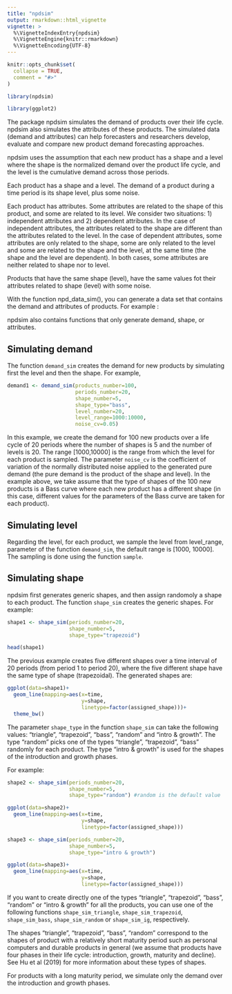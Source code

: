 ```yaml
---
title: "npdsim"
output: rmarkdown::html_vignette
vignette: >
  %\VignetteIndexEntry{npdsim}
  %\VignetteEngine{knitr::rmarkdown}
  %\VignetteEncoding{UTF-8}
---
```


```r
knitr::opts_chunk$set(
  collapse = TRUE,
  comment = "#>"
)
```

```r
library(npdsim)
```

```r
library(ggplot2)
```

The package npdsim simulates the demand of products over their life cycle. npdsim also simulates the attributes of these products. The simulated data (demand and attributes) can help forecasters and researchers develop, evaluate and compare new product demand forecasting approaches.

npdsim uses the assumption that each new product has a shape and a level where the shape is the normalized demand over the product life cycle, and the level is the cumulative demand across those periods.

Each product has a shape and a level. The demand of a product during a time period is its shape \times level, plus some noise.

Each product has attributes. Some attributes are related to the shape of this product, and some are related to its level. We consider two situations: 1) independent attributes and 2) dependent attributes. In the case of independent attributes, the attributes related to the shape are different than the attributes related to the level. In the case of dependent attributes, some attributes are only related to the shape, some are only related to the level and some are related to the shape and the level, at the same time (the shape and the level are dependent). In both cases, some attributes are neither related to shape nor to level.

Products that have the same shape (level), have the same values fot their attributes related to shape (level) with some noise.

With the function npd_data_sim(), you can generate a data set that contains the demand and attributes of products. For example :


npdsim also contains functions that only generate demand, shape, or attributes.

## Simulating demand

The function `demand_sim` creates the demand for new products by simulating first the level and then the shape. For example, 

```r
demand1 <- demand_sim(products_number=100,
                      periods_number=20,
                      shape_number=5, 
                      shape_type="bass", 
                      level_number=20,
                      level_range=1000:10000,
                      noise_cv=0.05)
```

In this example, we create the demand for 100 new products over a life cycle of 20 periods where the number of shapes is 5 and the number of levels is 20. The range [1000,10000] is the range from which the level for each product is sampled. The parameter `noise_cv` is the coefficient of variation of the normally distributed noise applied to the generated pure demand (the pure demand is the product of the shape and level). In the example above, we take assume that the type of shapes of the 100 new products is a Bass curve where each new product has a different shape (in this case, different values for the parameters of the Bass curve are taken for each product).

## Simulating level

Regarding the level, for each product, we sample the level from level_range, parameter of the function `demand_sim`, the default range is [1000, 10000]. The sampling is done using the function `sample`. 

## Simulating shape

npdsim first generates generic shapes, and then assign randomoly a shape to each product. The function `shape_sim` creates the generic shapes. For example:

```r
shape1 <- shape_sim(periods_number=20,
                    shape_number=5,
                    shape_type="trapezoid")

head(shape1)
```

The previous example creates five different shapes over a time interval of 20 periods (from period 1 to period 20), where the five different shape have the same type of shape (trapezoidal). The generated shapes are:

```r
ggplot(data=shape1)+
  geom_line(mapping=aes(x=time, 
                        y=shape,
                        linetype=factor(assigned_shape)))+
  theme_bw()
```

The parameter `shape_type` in the function `shape_sim` can take the following values: "triangle", "trapezoid", "bass", "random" and "intro & growth". The type "random" picks one of the types "triangle", "trapezoid", "bass" randomly for each product. The type "intro & growth" is used for the shapes of the introduction and growth phases.

For example:

```r
shape2 <- shape_sim(periods_number=20,
                    shape_number=5,
                    shape_type="random") #random is the default value

```


```r
ggplot(data=shape2)+
  geom_line(mapping=aes(x=time, 
                        y=shape,
                        linetype=factor(assigned_shape)))
```

```r
shape3 <- shape_sim(periods_number=20,
                    shape_number=5,
                    shape_type="intro & growth")

```


```r
ggplot(data=shape3)+
  geom_line(mapping=aes(x=time, 
                        y=shape,
                        linetype=factor(assigned_shape)))
```

If you want to create directly one of the types "triangle", "trapezoid", "bass", "random" or "intro & growth" for all the products, you can use one of the following functions `shape_sim_triangle`, `shape_sim_trapezoid`, `shape_sim_bass`, `shape_sim_random` or `shape_sim_ig`, respectively.

The shapes "triangle", "trapezoid", "bass", "random" correspond to the shapes of product with a relatively short maturity period such as personal computers and durable products in general (we assume that products have four phases in their life cycle: introduction, growth, maturity and decline). See Hu et al (2019) for more information about these types of shapes.

For products with a long maturity period, we simulate only the demand over the introduction and growth phases.
